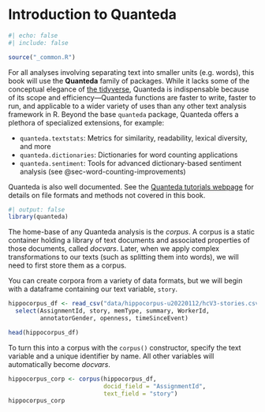 # Introduction to Quanteda {#sec-quanteda}

```r
#| echo: false
#| include: false

source("_common.R")
```

For all analyses involving separating text into smaller units (e.g. words), this book will use the **Quanteda** family of packages. While it lacks some of the conceptual elegance of [the tidyverse](https://www.tidyverse.org), Quanteda is indispensable because of its scope and efficiency---Quanteda functions are faster to write, faster to run, and applicable to a wider variety of uses than any other text analysis framework in R. Beyond the base `quanteda` package, Quanteda offers a plethora of specialized extensions, for example:

-   `quanteda.textstats`: Metrics for similarity, readability, lexical diversity, and more
-   `quanteda.dictionaries`: Dictionaries for word counting applications
-   `quanteda.sentiment`: Tools for advanced dictionary-based sentiment analysis (see @sec-word-counting-improvements)

Quanteda is also well documented. See the [Quanteda tutorials webpage](https://tutorials.quanteda.io) for details on file formats and methods not covered in this book. 

```r
#| output: false
library(quanteda)
```

The home-base of any Quanteda analysis is the _corpus_. A corpus is a static container holding a library of text documents and associated properties of those documents, called _docvars_. Later, when we apply complex transformations to our texts (such as splitting them into words), we will need to first store them as a corpus.

You can create corpora from a variety of data formats, but we will begin with a dataframe containing our text variable, `story`.

```r
hippocorpus_df <- read_csv("data/hippocorpus-u20220112/hcV3-stories.csv") |> 
  select(AssignmentId, story, memType, summary, WorkerId, 
         annotatorGender, openness, timeSinceEvent)

head(hippocorpus_df)
```

To turn this into a corpus with the `corpus()` constructor, specify the text variable and a unique identifier by name. All other variables will automatically become _docvars_.

```r
hippocorpus_corp <- corpus(hippocorpus_df, 
                           docid_field = "AssignmentId", 
                           text_field = "story")
hippocorpus_corp
```